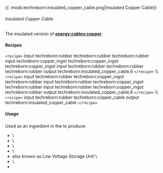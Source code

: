 {{ :mods:techreborn:insulated_copper_cable.png|Insulated
Copper Cable}}

###### Insulated Copper Cable

The insulated version of
**[energy:cables:copper](energy:cables:copper "wikilink")**.

#### Recipes

`<recipe>` input techreborn:rubber techreborn:rubber
techreborn:rubber input techreborn:copper_ingot techreborn:copper_ingot
techreborn:copper_ingot input techreborn:rubber techreborn:rubber
techreborn:rubber output techreborn:insulated_copper_cable,6
`</recipe>` \\\\ `<recipe>` input techreborn:rubber
techreborn:copper_ingot techreborn:rubber input techreborn:rubber
techreborn:copper_ingot techreborn:rubber input techreborn:rubber
techreborn:copper_ingot techreborn:rubber output
techreborn:insulated_copper_cable,6 `</recipe>` \\\\
`<recipe>` input techreborn:rubber techreborn:copper_cable output
techreborn:insulated_copper_cable `</recipe>`

##### Usage

Used as an ingredient in the
<Mcitem id="minecraft:crafting_table"/> to produce:

* <Mcitem id="techreborn:Electronic_Circuit"/>\
* <Mcitem id="techreborn:battery"/>\
* <Mcitem id="techreborn:alarm"/>\
* <Mcitem id="techreborn:LV_Transformer"/>\
* <Mcitem id="techreborn:battery_box"/> also known as Low Voltage Storage Unit`\
* <Mcitem id="techreborn:overclocker_upgrade"/>\
* <Mcitem id="techreborn:energy_storage_upgrade"/>
